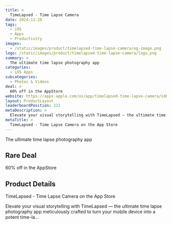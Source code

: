 ```yaml
---
title: >
  TimeLapsed - Time Lapse Camera
date: 2024-11-28
tags:
  - iOS
  - Apps
  - Productivity
images:
  - /static/images/product/timelapsed-time-lapse-camera/og-image.png
logo: /static/images/product/timelapsed-time-lapse-camera/logo.png
summary: >
  The ultimate time lapse photography app
categories:
  - iOS Apps
subcategories:
  - Photos & Videos
deal: >
  60% off in the AppStore
website: https://apps.apple.com/us/app/timelapsed-time-lapse-camera/id6479436667
layout: ProductLayout
leaderboardPosition: 122
metaDescription: >
  Elevate your visual storytelling with TimeLapsed — the ultimate time lapse photography app meticulously crafted to turn your mobile device into a potent time-la…
metaTitle: >
  ‎TimeLapsed - Time Lapse Camera on the App Store
---
```

The ultimate time lapse photography app

## Rare Deal

60% off in the AppStore

## Product Details

‎TimeLapsed - Time Lapse Camera on the App Store

Elevate your visual storytelling with TimeLapsed — the ultimate time lapse photography app meticulously crafted to turn your mobile device into a potent time-la…
